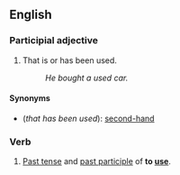 ==English==
===Participial adjective===

#That is or has been used.
#:''He bought a used car.''

====Synonyms====
*(''that has been used''): [[second-hand]]

===Verb===
#[[Past tense]] and [[past participle]] of '''to [[use]]'''.
